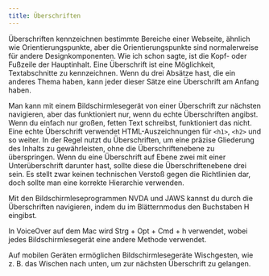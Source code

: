 ```yaml
---
title: Überschriften
---
```


Überschriften kennzeichnen bestimmte Bereiche einer Webseite, ähnlich wie Orientierungspunkte, aber die Orientierungspunkte
sind normalerweise für andere Designkomponenten. Wie ich schon sagte, ist die Kopf- oder Fußzeile der Hauptinhalt. Eine
Überschrift ist eine Möglichkeit, Textabschnitte zu kennzeichnen. Wenn du drei Absätze hast, die ein anderes Thema haben,
kann jeder dieser Sätze eine Überschrift am Anfang haben.

Man kann mit einem Bildschirmlesegerät von einer Überschrift zur nächsten navigieren, aber das funktioniert nur, wenn du
echte Überschriften angibst. Wenn du einfach nur großen, fetten Text schreibst, funktioniert das nicht. Eine echte
Überschrift verwendet HTML-Auszeichnungen für `<h1>`, `<h2>` und so weiter. In der Regel nutzt du Überschriften, um eine
präzise Gliederung des Inhalts zu gewährleisten, ohne die Überschriftenebene zu überspringen. Wenn du eine Überschrift auf
Ebene zwei mit einer Unterüberschrift darunter hast, sollte diese die Überschriftenebene drei sein. Es stellt zwar keinen
technischen Verstoß gegen die Richtlinien dar, doch sollte man eine korrekte Hierarchie verwenden.

Mit den Bildschirmleseprogrammen NVDA und JAWS kannst du durch die Überschriften navigieren, indem du im Blätternmodus
den Buchstaben H eingibst.

In VoiceOver auf dem Mac wird Strg + Opt + Cmd + h verwendet, wobei jedes Bildschirmlesegerät eine andere Methode verwendet.

Auf mobilen Geräten ermöglichen Bildschirmlesegeräte Wischgesten, wie z. B. das Wischen nach unten, um zur nächsten
Überschrift zu gelangen.
